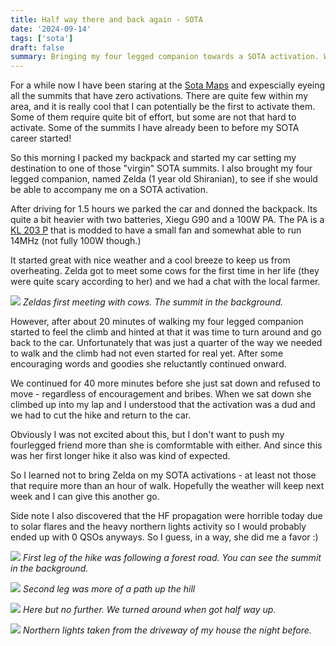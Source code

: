 ```yaml
---
title: Half way there and back again - SOTA
date: '2024-09-14'
tags: ['sota']
draft: false
summary: Bringing my four legged companion towards a SOTA activation. Will we make it to the top?
---
```


For a while now I have been staring at the [Sota Maps](https://sotl.as/map/) and expescially eyeing all the summits that have zero activations. There are quite few within my area, and it is really cool that I can potentially be the first to activate them. Some of them require quite bit of effort, but some are not that hard to activate. Some of the summits I have already been to before my SOTA career started!

So this morning I packed my backpack and started my car setting my destination to one of those "virgin" SOTA summits. I also brought my four legged companion, named Zelda (1 year old Shiranian), to see if she would be able to accompany me on a SOTA activation.

After driving for 1.5 hours we parked the car and donned the backpack. Its quite a bit heavier with two batteries, Xiegu G90 and a 100W PA. The PA is a [KL 203 P](https://www.rmitaly.com/en/product/kl-203-p/) that is modded to have a small fan and somewhat able to run 14MHz (not fully 100W though.)

It started great with nice weather and a cool breeze to keep us from overheating. Zelda got to meet some cows for the first time in her life (they were quite scary according to her) and we had a chat with the local farmer.

![](/static/images/IMG20240914132123.jpg)
_Zeldas first meeting with cows. The summit in the background._

However, after about 20 minutes of walking my four legged companion started to feel the climb and hinted at that it was time to turn around and go back to the car. Unfortunately that was just a quarter of the way we needed to walk and the climb had not even started for real yet. After some encouraging words and goodies she reluctantly continued onward.

We continued for 40 more minutes before she just sat down and refused to move - regardless of encouragement and bribes. When we sat down she climbed up into my lap and I understood that the activation was a dud and we had to cut the hike and return to the car.

Obviously I was not excited about this, but I don't want to push my fourlegged friend more than she is comformtable with either. And since this was her first longer hike it also was kind of expected.

So I learned not to bring Zelda on my SOTA activations - at least not those that require more than an hour of walk. Hopefully the weather will keep next week and I can give this another go.

Side note I also discovered that the HF propagation were horrible today due to solar flares and the heavy northern lights activity so I would probably ended up with 0 QSOs anyways. So I guess, in a way, she did me a favor :)

![](/static/images/IMG20240914133635.jpg)
_First leg of the hike was following a forest road. You can see the summit in the background._

![](/static/images/IMG20240914135622.jpg)
_Second leg was more of a path up the hill_

![](/static/images/IMG20240914142928.jpg)
_Here but no further. We turned around when got half way up._

![](IMG20240913225357.jpg)
_Northern lights taken from the driveway of my house the night before._
